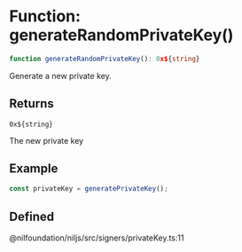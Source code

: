 # Function: generateRandomPrivateKey()

```ts
function generateRandomPrivateKey(): 0x${string}
```

Generate a new private key.

## Returns

`0x${string}`

The new private key

## Example

```ts
const privateKey = generatePrivateKey();
```

## Defined  
@nilfoundation/niljs/src/signers/privateKey.ts:11
